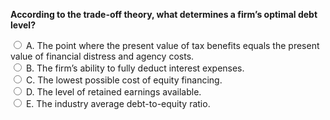 ::: {.question-block}

<form onsubmit="event.preventDefault(); checkAnswer('module9_mcq_q3')" data-correct-answer="A">
<strong style="display: block;">According to the trade-off theory, what determines a firm’s optimal debt level?</strong>

<label><input type="radio" name="module9_mcq_q3" value="A"> A. The point where the present value of tax benefits equals the present value of financial distress and agency costs.</label><br>
<label><input type="radio" name="module9_mcq_q3" value="B"> B. The firm’s ability to fully deduct interest expenses.</label><br>
<label><input type="radio" name="module9_mcq_q3" value="C"> C. The lowest possible cost of equity financing.</label><br>
<label><input type="radio" name="module9_mcq_q3" value="D"> D. The level of retained earnings available.</label><br>
<label><input type="radio" name="module9_mcq_q3" value="E"> E. The industry average debt-to-equity ratio.</label><br>
</form>

<div id="feedback-module9_mcq_q3" class="feedback" data-status="" style="display:none;">
✅ A is correct. The trade-off theory states that firms balance tax benefits of debt with expected costs of distress and agency conflicts.
</div>

:::
